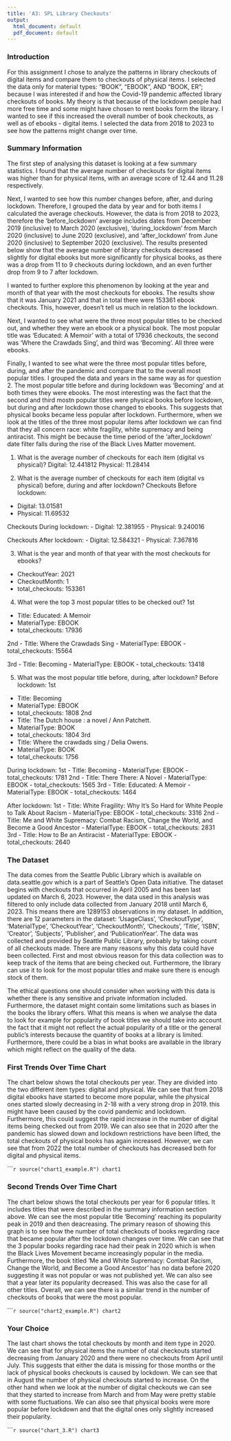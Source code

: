 ```yaml
---
title: 'A3: SPL Library Checkouts'
output:
  html_document: default
  pdf_document: default
---
```


### Introduction

For this assignment I chose to analyze the patterns in library checkouts of digital items and compare them to checkouts of physical items. I selected the data only for material types: "BOOK", "EBOOK", AND "BOOK, ER"; because I was interested if and how the Covid-19 pandemic affected library checkouts of books. My theory is that because of the lockdown people had more free time and some might have chosen to rent books form the library. I wanted to see if this increased the overall number of book checkouts, as well as of ebooks - digital items. I selected the data from 2018 to 2023 to see how the patterns might change over time.

### Summary Information

The first step of analysing this dataset is looking at a few summary statistics. I found that the average number of checkouts for digital items was higher than for physical items, with an average score of 12.44 and 11.28 respectively. 

Next, I wanted to see how this number changes before, after, and during lockdown. Therefore, I grouped the data by year and for both items I calculated the average checkouts. However, the data is from 2018 to 2023, therefore the 'before_lockdown' average includes dates from December 2019 (inclusive) to March 2020 (exclusive), 'during_lockdown' from March 2020 (inclusive) to June 2020 (exclusive), and 'after_lockdown' from June 2020 (inclusive) to September 2020 (exclusive). The results presented below show that the average number of library checkouts decreased slightly for digital ebooks but more significantly for physical books, as there was a drop from 11 to 9 checkouts during lockdown, and an even further drop from 9 to 7 after lockdown.

I wanted to further explore this phenomenon by looking at the year and month of that year with the most checkouts for ebooks. The results show that it was January 2021 and that in total there were 153361 ebook checkouts. This, however, doesn't tell us much in relation to the lockdown. 

Next, I wanted to see what were the three most popular titles to be checked out, and whether they were an ebook or a physical book. The most popular title was 'Educated: A Memoir' with a total of 17936 checkouts, the second was 'Where the Crawdads Sing', and third was 'Becoming'. All three were ebooks.

Finally, I wanted to see what were the three most popular titles before, during, and after the pandemic and compare that to the overall most popular titles. I grouped the data and years in the same way as for question 2. The most popular title before and during lockdown was 'Becoming' and at both times they were ebooks. The most interesting was the fact that the second and third mostn popular titles were physical books before lockdown, but during and after lockdown those changed to ebooks. This suggests that physical books became less popular after lockdown. Furthermore, when we look at the titles of the three most popular items after lockdown we can find that they all concern race: white fragility, white supremacy and being antiracist. This might be because the time period of the 'after_lockdown' date filter falls during the rise of the Black Lives Matter movement.

1. What is the average number of checkouts for each item (digital vs physical)?
Digital: 12.441812
Physical: 11.28414

2. What is the average number of checkouts for each item (digital vs physical) before, during and after lockdown?
Checkouts Before lockdown:
- Digital: 13.01581
- Physical: 11.69532

Checkouts During lockdown:
- Digital: 12.381955
- Physical: 9.240016

Checkouts After lockdown:
- Digital: 12.584321
- Physical: 7.367816

3. What is the year and month of that year with the most checkouts for ebooks?
- CheckoutYear: 2021
- CheckoutMonth: 1
- total_checkouts: 153361

4. What were the top 3 most popular titles to be checked out? 
1st
- Title: Educated: A Memoir
- MaterialType: EBOOK
- total_checkouts: 17936

2nd
- Title: Where the Crawdads Sing
- MaterialType: EBOOK
- total_checkouts: 15564

3rd
- Title: Becoming
- MaterialType: EBOOK
- total_checkouts: 13418


5. What was the most popular title before, during, after lockdown?
Before lockdown:
  1st
  - Title: Becoming
  - MaterialType: EBOOK
  - total_checkouts: 1808
  2nd
  - Title: The Dutch house : a novel / Ann Patchett.
  - MaterialType: BOOK
  - total_checkouts: 1804
  3rd
  - Title: Where the crawdads sing / Delia Owens.
  - MaterialType: BOOK
  - total_checkouts: 1756
  
During lockdown:
  1st
  - Title: Becoming
  - MaterialType: EBOOK
  - total_checkouts: 1781
  2nd
  - Title: There There: A Novel
  - MaterialType: EBOOK
  - total_checkouts: 1565
  3rd
  - Title: Educated: A Memoir
  - MaterialType: EBOOK
  - total_checkouts: 1464

After lockdown:
  1st
  - Title: White Fragility: Why It's So Hard for White People to Talk About Racism
  - MaterialType: EBOOK
  - total_checkouts: 3316
  2nd
  - Title: Me and White Supremacy: Combat Racism, Change the World, and Become a Good Ancestor
  - MaterialType: EBOOK
  - total_checkouts: 2831
  3rd
  - Title: How to Be an Antiracist
  - MaterialType: EBOOK
  - total_checkouts: 2640


### The Dataset

The data comes from the Seattle Public Library which is available on data.seattle.gov which is a part of Seattle's Open Data initiative. The dataset begins with checkouts that occurred in April 2005 and has been last updated on March 6, 2023. However, the data used in this analysis was filtered to only include data collected from January 2018 until March 6, 2023. This means there are 1289153 observations in my dataset. In addition, there are 12 parameters in the dataset: 'UsageClass', 'CheckoutType', 'MaterialType', 'CheckoutYear', 'CheckoutMonth', 'Checkouts', 'Title', 'ISBN', 'Creator', 'Subjects', 'Publisher', and 'PublicationYear'. The data was collected and provided by Seattle Public Library, probably by taking count of all checkouts made. There are many reasons why this data could have been collected. First and most obvious reason for this data collection was to keep track of the items that are being checked out. Furthermore, the library can use it to look for the most popular titles and make sure there is enough stock of them. 

The ethical questions one should consider when working with this data is whether there is any sensitive and private information included. Furthermore, the dataset might contain some limitations such as biases in the books the library offers. What this means is when we analyse the data to look for example for popularity of book titles we should take into account the fact that it might not reflect the actual popularity of a title or the general public's interests because the quantity of books at a library is limited. Furthermore, there could be a bias in what books are available in the library which might reflect on the quality of the data.


### First Trends Over Time Chart

The chart below shows the total checkouts per year. They are divided into the two different item types: digital and physical. We can see that from 2018 digital ebooks have started to become more popular, while the physical ones started slowly decreasing in 2-18 with a very strong drop in 2019. this might have been caused by the covid pandemic and lockdown. Furthermore, this could suggest the rapid increase in the number of digital items being checked out from 2019. We can also see that in 2020 after the pandemic has slowed down and lockdown restrictions have been lifted, the total checkouts of physical books has again increased. However, we can see that from 2022 the total number of checkouts has decreased both for digital and physical items.

``````r
source("chart1_example.R")
chart1
```

### Second Trends Over Time Chart

The chart below shows the total checkouts per year for 6 popular titles. It includes titles that were described in the summary information section above. We can see the most popular title 'Becoming' reaching its popularity peak in 2019 and then deacreasing. The primary reason of showing this graph is to see how the number of total checkouts of books regarding race that became popular after the lockdown changes over time. We can see that the 3 popular books regarding race had their peak in 2020 which is when the Black Lives Movement became increasingly popular in the media. Furthermore, the book titled 'Me and White Supremacy: Combat Racism, Change the World, and Become a Good Ancestor' has no data before 2020 suggesting it was not popular or was not published yet. We can also see that a year later its popularity decreased. This was also the case for all other titles. Overall, we can see there is a similar trend in the number of checkouts of books that were the most popular.

``````r
source("chart2_example.R")
chart2
```

### Your Choice

The last chart shows the total checkouts by month and item type in 2020. We can see that for physical items the number of otal checkouts started decreasing from January 2020 and there were no checkouts from April until July. This suggests that either the data is missing for those months or the lack of physical books checkouts is caused by lockdown. We can see that in August the number of physical checkouts started to increase. On the other hand when we look at the number of digital checkouts we can see that they started to increase from March and from May were pretty stable with some fluctuations. We can also see that physical books were more popular before lockdown and that the digital ones only slightly increased their popularity.

``````r
source("chart_3.R")
chart3
```



